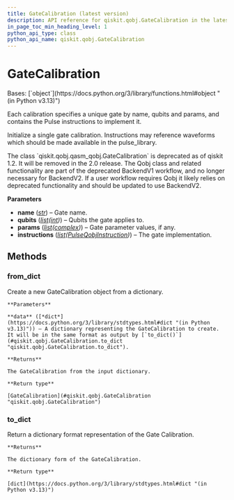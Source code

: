 ```yaml
---
title: GateCalibration (latest version)
description: API reference for qiskit.qobj.GateCalibration in the latest version of qiskit
in_page_toc_min_heading_level: 1
python_api_type: class
python_api_name: qiskit.qobj.GateCalibration
---
```


# GateCalibration

<Class id="qiskit.qobj.GateCalibration" isDedicatedPage={true} github="https://github.com/Qiskit/qiskit/tree/stable/1.3/qiskit/qobj/qasm_qobj.py#L526-L587" signature="qiskit.qobj.GateCalibration(name, qubits, params, instructions)" modifiers="class">
  Bases: [`object`](https://docs.python.org/3/library/functions.html#object "(in Python v3.13)")

  Each calibration specifies a unique gate by name, qubits and params, and contains the Pulse instructions to implement it.

  Initialize a single gate calibration. Instructions may reference waveforms which should be made available in the pulse\_library.

  <Admonition title="Deprecated since version 1.2" type="danger">
    The class `qiskit.qobj.qasm_qobj.GateCalibration` is deprecated as of qiskit 1.2. It will be removed in the 2.0 release. The Qobj class and related functionality are part of the deprecated BackendV1 workflow, and no longer necessary for BackendV2. If a user workflow requires Qobj it likely relies on deprecated functionality and should be updated to use BackendV2.
  </Admonition>

  **Parameters**

  *   **name** ([*str*](https://docs.python.org/3/library/stdtypes.html#str "(in Python v3.13)")) – Gate name.
  *   **qubits** ([*list*](https://docs.python.org/3/library/stdtypes.html#list "(in Python v3.13)")*(*[*int*](https://docs.python.org/3/library/functions.html#int "(in Python v3.13)")*)*) – Qubits the gate applies to.
  *   **params** ([*list*](https://docs.python.org/3/library/stdtypes.html#list "(in Python v3.13)")*(*[*complex*](https://docs.python.org/3/library/functions.html#complex "(in Python v3.13)")*)*) – Gate parameter values, if any.
  *   **instructions** ([*list*](https://docs.python.org/3/library/stdtypes.html#list "(in Python v3.13)")*(*[*PulseQobjInstruction*](qobj-pulse-qobj-instruction "qiskit.qobj.PulseQobjInstruction")*)*) – The gate implementation.

  ## Methods

  ### from\_dict

  <Function id="qiskit.qobj.GateCalibration.from_dict" github="https://github.com/Qiskit/qiskit/tree/stable/1.3/qiskit/qobj/qasm_qobj.py#L574-L587" signature="from_dict(data)" modifiers="classmethod">
    Create a new GateCalibration object from a dictionary.

    **Parameters**

    **data** ([*dict*](https://docs.python.org/3/library/stdtypes.html#dict "(in Python v3.13)")) – A dictionary representing the GateCalibration to create. It will be in the same format as output by [`to_dict()`](#qiskit.qobj.GateCalibration.to_dict "qiskit.qobj.GateCalibration.to_dict").

    **Returns**

    The GateCalibration from the input dictionary.

    **Return type**

    [GateCalibration](#qiskit.qobj.GateCalibration "qiskit.qobj.GateCalibration")
  </Function>

  ### to\_dict

  <Function id="qiskit.qobj.GateCalibration.to_dict" github="https://github.com/Qiskit/qiskit/tree/stable/1.3/qiskit/qobj/qasm_qobj.py#L564-L572" signature="to_dict()">
    Return a dictionary format representation of the Gate Calibration.

    **Returns**

    The dictionary form of the GateCalibration.

    **Return type**

    [dict](https://docs.python.org/3/library/stdtypes.html#dict "(in Python v3.13)")
  </Function>
</Class>

